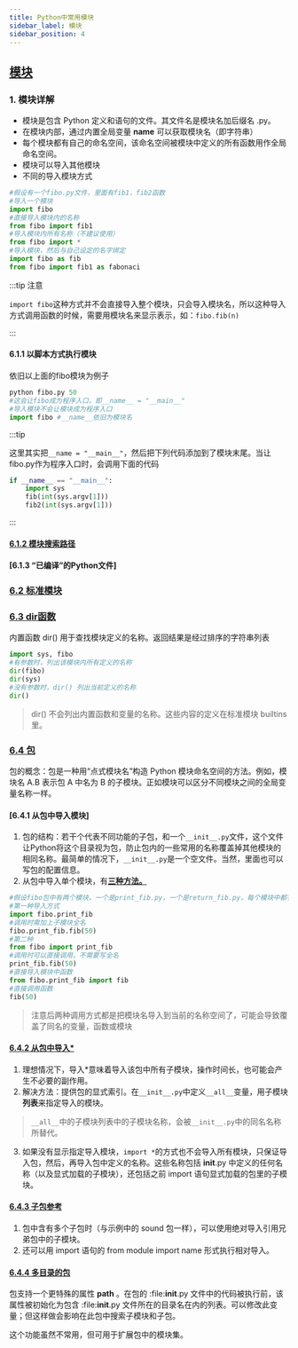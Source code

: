 ```yaml
---
title: Python中常用模块
sidebar_label: 模块
sidebar_position: 4
---
```


## [模块](https://docs.python.org/zh-cn/3/tutorial/modules.html#)
### 1. 模块详解
+ 模块是包含 Python 定义和语句的文件。其文件名是模块名加后缀名 .py。
+ 在模块内部，通过内置全局变量 __name__ 可以获取模块名（即字符串）
+ 每个模块都有自己的命名空间，该命名空间被模块中定义的所有函数用作全局命名空间。
+ 模块可以导入其他模块
+ 不同的导入模块方式
```python
#假设有一个fibo.py文件，里面有fib1，fib2函数
#导入一个模块
import fibo
#直接导入模块内的名称
from fibo import fib1
#导入模块内所有名称（不建议使用）
from fibo import *
#导入模块，然后与自己设定的名字绑定
import fibo as fib
from fibo import fib1 as fabonaci
```
:::tip 注意

`import fibo`这种方式并不会直接导入整个模块，只会导入模块名，所以这种导入方式调用函数的时候，需要用模块名来显示表示，如：`fibo.fib(n)`

:::

#### 6.1.1 以脚本方式执行模块
依旧以上面的fibo模块为例子
```python
python fibo.py 50
#这会让fibo成为程序入口，即__name__ = "__main__"
#导入模块不会让模块成为程序入口
import fibo #__name__依旧为模块名
```
:::tip

这里其实把`__name = "__main__"`，然后把下列代码添加到了模块末尾。当让fibo.py作为程序入口时，会调用下面的代码    
```python
if __name__ == "__main__":
    import sys
    fib(int(sys.argv[1]))
    fib2(int(sys.argv[1]))
```

:::

#### [6.1.2 模块搜索路径](https://docs.python.org/zh-cn/3/tutorial/modules.html#the-module-search-path)

#### [6.1.3 “已编译”的Python文件]

### [6.2 标准模块](https://docs.python.org/zh-cn/3/tutorial/modules.html#standard-modules)

### [6.3 dir函数](https://docs.python.org/zh-cn/3/tutorial/modules.html#the-dir-function)
内置函数 dir() 用于查找模块定义的名称。返回结果是经过排序的字符串列表
```python
import sys, fibo
#有参数时，列出该模块内所有定义的名称
dir(fibo)
dir(sys)
#没有参数时，dir() 列出当前定义的名称
dir()
```
> dir() 不会列出内置函数和变量的名称。这些内容的定义在标准模块 builtins 里。

### [6.4 包](https://docs.python.org/zh-cn/3/tutorial/modules.html#packages)
包的概念：包是一种用“点式模块名”构造 Python 模块命名空间的方法。例如，模块名 A.B 表示包 A 中名为 B 的子模块。正如模块可以区分不同模块之间的全局变量名称一样。

#### [6.4.1 从包中导入模块]
1. 包的结构：若干个代表不同功能的子包，和一个`__init__.py`文件，这个文件让Python将这个目录视为包，防止包内的一些常用的名称覆盖掉其他模块的相同名称。最简单的情况下，`__init__.py`是一个空文件。当然，里面也可以写包的配置信息。
2. 从包中导入单个模块，有[**三种方法。**](https://docs.python.org/zh-cn/3/tutorial/modules.html#packages)
```python
#假设fibo包中有两个模块，一个是print_fib.py，一个是return_fib.py，每个模块中都有一个fib函数（同名）
#第一种导入方式
import fibo.print_fib
#调用时需加上子模块全名
fibo.print_fib.fib(50)
#第二种
from fibo import print_fib
#调用时可以直接调用，不需要写全名
print_fib.fib(50)
#直接导入模块中函数
from fibo.print_fib import fib
#直接调用函数
fib(50)
```
> 注意后两种调用方式都是把模块名导入到当前的名称空间了，可能会导致覆盖了同名的变量，函数或模块

#### [6.4.2 从包中导入*](https://docs.python.org/zh-cn/3/tutorial/modules.html#importing-from-a-package)
1. 理想情况下，导入*意味着导入该包中所有子模块，操作时间长，也可能会产生不必要的副作用。
2. 解决方法：提供包的显式索引。在`__init__.py`中定义`__all__`变量，用子模块**列表**来指定导入的模块。
> `__all__`中的子模块列表中的子模块名称，会被`__init__.py`中的同名名称所替代。
3. 如果没有显示指定导入模块，`import *`的方式也不会导入所有模块，只保证导入包，然后，再导入包中定义的名称。这些名称包括 __init__.py 中定义的任何名称（以及显式加载的子模块），还包括之前 import 语句显式加载的包里的子模块。

#### [6.4.3 子包参考](https://docs.python.org/zh-cn/3/tutorial/modules.html#intra-package-references)
1. 包中含有多个子包时（与示例中的 sound 包一样），可以使用绝对导入引用兄弟包中的子模块。
2. 还可以用 import 语句的 from module import name 形式执行相对导入。

#### [6.4.4 多目录的包](https://docs.python.org/zh-cn/3/tutorial/modules.html#intra-package-references)
包支持一个更特殊的属性 __path__ 。在包的 :file:__init__.py 文件中的代码被执行前，该属性被初始化为包含 :file:__init__.py 文件所在的目录名在内的列表。可以修改此变量；但这样做会影响在此包中搜索子模块和子包。

这个功能虽然不常用，但可用于扩展包中的模块集。